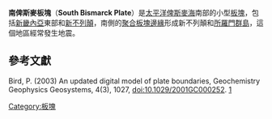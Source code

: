 {{Infobox tectonic plate
| image = File:SouthBismarkPlate.png
| alt = The South Bismark Plate
| type = [[板塊列表#微板塊|微板塊]]
| move_direction = 東北方
| move_speed =  {{convert|26|mm|in|abbr=off}}/1年
| geo_features = [[太平洋|太平洋]]
}}

'''南俾斯麥板塊'''（'''South Bismarck Plate'''）是[[太平洋|太平洋]][[俾斯麥海|俾斯麥海]]南部的小型[[板塊|板塊]]，包括[[新畿內亞|新畿內亞]]東部和[[新不列顛|新不列顛]]，南側的[[聚合板塊邊緣|聚合板塊邊緣]]形成新不列顛和[[所羅門群島|所羅門群島]]，這個地區經常發生地震。

==參考文獻==
Bird, P. (2003) An updated digital model of plate boundaries, Geochemistry Geophysics Geosystems, 4(3), 1027, doi:10.1029/2001GC000252. [http://peterbird.name/publications/2003_PB2002/2003_PB2002.htm]{{Wayback|url=http://peterbird.name/publications/2003_PB2002/2003_PB2002.htm |date=20180929214657 }}
{{地球板塊}}

[[Category:板塊|Category:板塊]]

{{Tectonics-stub}}